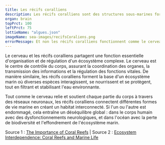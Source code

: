 ---
title: Les récifs coralliens
description: Les récifs coralliens sont des structures sous-marines formées par l'accumulation de coraux vivants et morts, abritant une biodiversité marine exceptionnelle et jouant un rôle crucial dans la protection des côtes et la régulation des écosystèmes marins.
organ: brain
topPrct: 100
leftPrct: 75
lottieName: "algues.json"
imageName: sea-images/recifsCoraliens.png
errorMessage: Et non les récifs coralliens fonctionnent comme le cerveau.
---
Le cerveau et les récifs coralliens partagent une fonction essentielle d'organisation et de régulation d'un écosystème complexe. Le cerveau est le centre de contrôle du corps, assurant la coordination des organes, la transmission des informations et la régulation des fonctions vitales. De manière similaire, les récifs coralliens forment la base d'un écosystème marin où diverses espèces interagissent, se nourrissent et se protègent, tout en filtrant et stabilisant l'eau environnante.

Tout comme le cerveau relie et soutient chaque partie du corps à travers des réseaux neuronaux, les récifs coralliens connectent différentes formes de vie marine en créant un habitat interconnecté. Si l'un ou l'autre est endommagé, cela entraîne un déséquilibre global : dans le corps humain avec des dysfonctionnements neurologiques, et dans l'océan avec la perte de biodiversité et l'effondrement de l'écosystème marin.

Source 1 : [The Importance of Coral Reefs](https://www.unep.org) | Source 2 : [Ecosystem Interdependence: Coral Reefs and Marine Life](https://ocean.si.edu)
